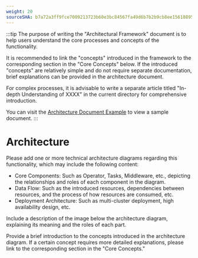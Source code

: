 ```yaml
---
weight: 20
sourceSHA: b7a72a3ff9fce7009213723b60e3bc84567fa49d6b7b2b9cb8ee156188954089
---
```


:::tip
The purpose of writing the "Architectural Framework" document is to help users understand the core processes and concepts of the functionality.

It is recommended to link the "concepts" introduced in the framework to the corresponding section in the "Core Concepts" below. If the introduced "concepts" are relatively simple and do not require separate documentation, brief explanations can be provided in the architecture document.

For complex processes, it is advisable to write a separate article titled "In-depth Understanding of XXXX" in the current directory for comprehensive introduction.

You can visit the [Architecture Document Example](https://product-doc-guide.alauda.cn/template/arch/module_arch_example.html) to view a sample document.
:::

# Architecture

Please add one or more technical architecture diagrams regarding this functionality, which may include the following content:

- Core Components: Such as Operator, Tasks, Middleware, etc., depicting the relationships and roles of each component in the diagram.
- Data Flow: Such as the introduced resources, dependencies between resources, and the process of how resources are consumed, etc.
- Deployment Architecture: Such as multi-cluster deployment, high availability design, etc.

Include a description of the image below the architecture diagram, explaining its meaning and the roles of each part.

Provide a brief introduction to the concepts introduced in the architecture diagram. If a certain concept requires more detailed explanations, please link to the corresponding section in the "Core Concepts."
